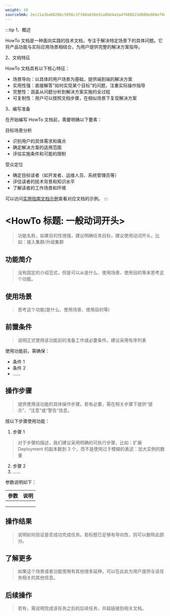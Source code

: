 ```yaml
---
weight: 10
sourceSHA: 2ec21a3ba6828bc5956c3f340a636e91a0b64a1a4f688b23d088e604ef0dfc32
---
```


:::tip
1、概述

HowTo 文档是一种面向实践的技术文档，专注于解决特定场景下的具体问题。它将产品功能与实际应用场景相结合，为用户提供完整的解决方案指导。

2、文档特征

HowTo 文档具有以下核心特征：

- 场景导向：以具体的用户场景为基础，提供端到端的解决方案
- 实用性强：直接解答"如何实现某个目标"的问题，注重实际操作指导
- 完整性：涵盖从问题分析到解决方案实施的全过程
- 可复制性：用户可以按照文档步骤，在相似场景下复现解决方案

3、编写准备

在开始编写 HowTo 文档前，需要明确以下要素：

目标场景分析

- 识别用户的具体需求和痛点
- 确定解决方案的适用范围
- 评估实施条件和可能的限制

受众定位

- 确定目标读者（如开发者、运维人员、系统管理员等）
- 评估读者的技术背景和知识水平
- 了解读者的工作场景和环境

可以访问[实用指南文档示例](https://product-doc-guide.alauda.cn/template/howto/example.html)查看对应文档的示例。
:::

# \<HowTo 标题: 一般动词开头>

> 功能名称，如果目的性很强，建议明确任务目标，建议使用动词开头，比如：接入集群/升级集群

## 功能简介

> 没有固定的介绍范式，但是可以从是什么、使用场景、使用目的等来思考这个功能。

## 使用场景

> 思考这个功能(是什么、使用场景、使用目的等)

## 前置条件

> 说明正式使用该功能前的准备工作或必要条件。建议采用有序列表

使用功能前，需确保：

- 条件 1
- 条件 2
- ......

## 操作步骤

> 提供使用该功能的具体操作步骤。若有必要，需在相关步骤下提供“提示”、“注意”或“警告”信息。

按以下步骤使用功能：

1. 步骤 1

> 对于步骤的描述，我们建议采用明确的可执行步骤，比如：扩展 Deployment 的副本数到 3 个，而不是使用过于模糊的表述：加大实例的数量

2. 步骤 2
3. ......

参数说明如下：

| **参数** | **说明** |
| ------ | ------ |
|        |        |
|        |        |
|        |        |

## 操作结果

> 说明如何验证是否成功完成任务。若标题已足够有导向性，则可以删除此部分。

## 了解更多

> 如果这个场景或者功能使用有其他很多延伸，可以在此处为用户提供与该任务相关的其他信息。

## 后续操作

> 若有，需说明完成该任务之后的后续任务，并超链接到相关文档。
